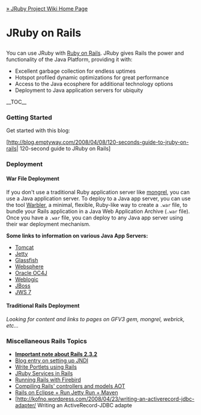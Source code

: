 [[Home|&raquo; JRuby Project Wiki Home Page]]
<h1>JRuby on Rails</h1>
You can use JRuby with [http://www.rubyonrails.org/ Ruby on Rails]. JRuby gives Rails the power and functionality of the Java Platform,  providing it with:
* Excellent garbage collection for endless uptimes
* Hotspot profiled dynamic optimizations for great performance
* Access to the Java ecosphere for additional technology options
* Deployment to Java application servers for ubiquity


__TOC__
===Getting Started===
Get started with this blog:

[http://blog.emptyway.com/2008/04/08/120-seconds-guide-to-jruby-on-rails| 120-second guide to JRuby on Rails]

=== Deployment ===

==== War File Deployment ====
If you don't use a traditional Ruby application server like [http://mongrel.rubyforge.org/ mongrel], you can use a Java application server.  To deploy to a Java app server, you can use the tool [[Warbler]], a minimal, flexible, Ruby-like way to create a <tt>.war</tt> file,  to bundle your Rails application in a Java Web Application Archive (<tt>.war</tt> file). Once you have a <tt>.war</tt> file, you can deploy to any Java app server using their war deployment mechanism.  

'''Some links to information on various Java App Servers:'''
* [http://atalks.prokhorenko.us/2009/02/ruby-on-rails-application-migrating.html Tomcat]
* [[JRuby on Rails on Jetty|Jetty]]
* [[JRuby on Rails in GlassFish|Glassfish]]
* [[JRuby on Rails on WebSphere|Websphere]]
* [http://wiki.oracle.com/page/JRuby+on+Rails%3A+Deploying+to+Oracle+Containers+for+Java+EE+%28OC4J%29 Oracle OC4J]
* [[JRuby on Rails on BEA Weblogic|Weblogic]]
* [http://oddthesis.org/theses/jboss-rails JBoss]
* [http://blogs.sun.com/sabada/entry/deploying_jruby_on_rails_war JWS 7]

==== Traditional Rails Deployment ====
''Looking for content and links to pages on GFV3 gem, mongrel, webrick, etc...''

=== Miscellaneous Rails Topics ===
* '''[[Rails_2_3_2|Important note about Rails 2.3.2]]'''
* [http://blarg.slackworks.com/posts/jndi-with-rails Blog entry on setting up JNDI]
* [[RailsJSR286Portlets|Write Portlets using Rails]]
* [http://blarg.slackworks.com/posts/jruby-service-in-rails JRuby Services in Rails]
* [[Running Rails with Firebird]]
* [[Rails AOT|Compiling Rails' controllers and models AOT]]
* [[Rails Eclipse Jetty Maven|Rails on Eclipse + Run Jetty Run + Maven]]
* [http://kofno.wordpress.com/2008/04/23/writing-an-activerecord-jdbc-adapter/ Writing an ActiveRecord-JDBC adapte